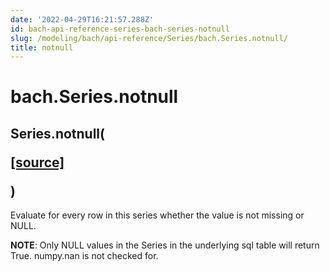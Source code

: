 ```yaml
---
date: '2022-04-29T16:21:57.288Z'
id: bach-api-reference-series-bach-series-notnull
slug: /modeling/bach/api-reference/Series/bach.Series.notnull/
title: notnull
---
```


# bach.Series.notnull

<div class="method">
<h2 class="signature-class"><span class="additional-name">Series.</span><span class="name">notnull(</span><small class="parameter-list"></small>
<span class="view-code-link">

[[source]](https://github.com/objectiv/objectiv-analytics/blob/main/bach/bach/series/series.py)

</span>
)</h2>


<div class="content">

Evaluate for every row in this series whether the value is not missing or NULL.

**NOTE**: Only NULL values in the Series in the underlying sql table will return True. numpy.nan is not
checked for.


</div>

</div>
